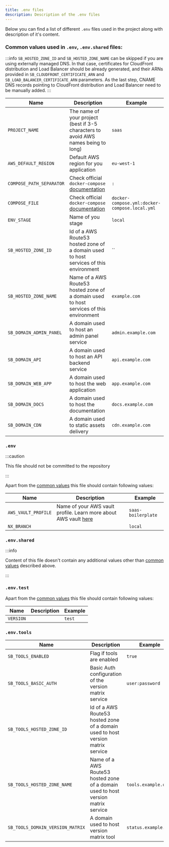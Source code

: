 ```yaml
---
title: .env files
description: Description of the .env files
---
```


Below you can find a list of different `.env` files used in the project along with description of it's content.

### Common values used in `.env`, `.env.shared` files:

:::info
`SB_HOSTED_ZONE_ID` and `SB_HOSTED_ZONE_NAME` can be skipped if you are using externally managed DNS. In that case,
certificates for CloudFront distribution and Load Balancer should be already generated, and their ARNs provided in
`SB_CLOUDFRONT_CERTIFICATE_ARN` and `SB_LOAD_BALANCER_CERTIFICATE_ARN` parameters. As the last step,
CNAME DNS records pointing to CloudFront distribution and Load Balancer need to be manually added.
:::

| Name                     | Description                                                                                                                            | Example                                       |
| ------------------------ | -------------------------------------------------------------------------------------------------------------------------------------- | --------------------------------------------- |
| `PROJECT_NAME`           | The name of your project (best if 3-5 characters to avoid AWS names being to long)                                                     | `saas`                                        |
| `AWS_DEFAULT_REGION`     | Default AWS region for you application                                                                                                 | `eu-west-1`                                   |
| `COMPOSE_PATH_SEPARATOR` | Check official `docker-compose` [documentation](https://docs.docker.com/compose/environment-variables/envvars/#compose_path_separator) | `:`                                           |
| `COMPOSE_FILE`           | Check official `docker-compose` [documentation](https://docs.docker.com/compose/environment-variables/envvars/#compose_file)           | `docker-compose.yml:docker-compose.local.yml` |
| `ENV_STAGE`              | Name of you stage                                                                                                                      | `local`                                       |
| `SB_HOSTED_ZONE_ID`      | Id of a AWS Route53 hosted zone of a domain used to host services of this environment                                                  | ``                                            |
| `SB_HOSTED_ZONE_NAME`    | Name of a AWS Route53 hosted zone of a domain used to host services of this environment                                                | `example.com`                                 |
| `SB_DOMAIN_ADMIN_PANEL`  | A domain used to host an admin panel service                                                                                           | `admin.example.com`                           |
| `SB_DOMAIN_API`          | A domain used to host an API backend service                                                                                           | `api.example.com`                             |
| `SB_DOMAIN_WEB_APP`      | A domain used to host the web application                                                                                              | `app.example.com`                             |
| `SB_DOMAIN_DOCS`         | A domain used to host the documentation                                                                                                | `docs.example.com`                            |
| `SB_DOMAIN_CDN`          | A domain used to static assets delivery                                                                                                | `cdn.example.com`                             |

### `.env`

:::caution

This file should not be committed to the repository

:::

Apart from the [common values](#common-values-used-in-env-envshared-and-envenv-id-files) this file should contain
following values:

| Name                | Description                                                                                                                                             | Example            |
| ------------------- | ------------------------------------------------------------------------------------------------------------------------------------------------------- | ------------------ |
| `AWS_VAULT_PROFILE` | Name of your AWS vault profile. Learn more about AWS vault [here](../aws/deploy-to-aws/configure-aws-credentials#store-aws-credentials-in-secure-place) | `saas-boilerplate` |
| `NX_BRANCH`         |                                                                                                                                                         | `local`            |

### `.env.shared`

:::info

Content of this file doesn't contain any additional values other than
[common values](#common-values-used-in-env-envshared-and-envenv-id-files) described above.

:::

### `.env.test`

Apart from the [common values](#common-values-used-in-env-envshared-and-envenv-id-files) this file should contain
following values:

| Name      | Description | Example |
| --------- | ----------- | ------- |
| `VERSION` |             | `test`  |

### `.env.tools`

| Name                             | Description                                                                       | Example              |
| -------------------------------- | --------------------------------------------------------------------------------- | -------------------- |
| `SB_TOOLS_ENABLED`               | Flag if tools are enabled                                                         | `true`               |
| `SB_TOOLS_BASIC_AUTH`            | Basic Auth configuration of the version matrix service                            | `user:password`      |
| `SB_TOOLS_HOSTED_ZONE_ID`        | Id of a AWS Route53 hosted zone of a domain used to host version matrix service   |                      |
| `SB_TOOLS_HOSTED_ZONE_NAME`      | Name of a AWS Route53 hosted zone of a domain used to host version matrix service | `tools.example.com`  |
| `SB_TOOLS_DOMAIN_VERSION_MATRIX` | A domain used to host version matrix tool                                         | `status.example.com` |
